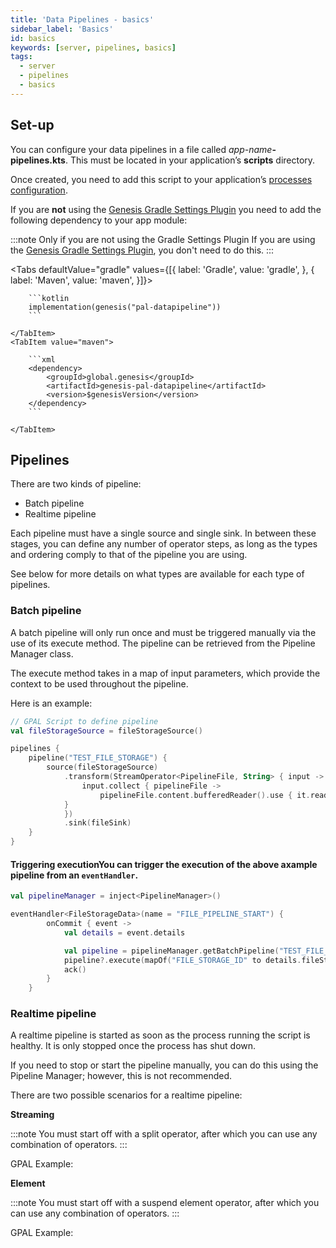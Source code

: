 ```yaml
---
title: 'Data Pipelines - basics'
sidebar_label: 'Basics'
id: basics
keywords: [server, pipelines, basics]
tags:
  - server
  - pipelines
  - basics
---
```



## Set-up

You can configure your data pipelines in a file called _app-name_**-pipelines.kts**. This must be located in your application’s **scripts** directory. 

Once created, you need to add this script to your application’s [processes configuration](/server/data-pipelines/configuring-runtime/).

If you are **not** using the [Genesis Gradle Settings Plugin](/operations/project-structure/settings-plugin/) you need to add the following dependency to your app module:

:::note Only if you are not using the Gradle Settings Plugin
If you are using the [Genesis Gradle Settings Plugin](/operations/project-structure/settings-plugin/), you don't need to do this.
:::

<Tabs defaultValue="gradle" values={[{ label: 'Gradle', value: 'gradle', }, { label: 'Maven', value: 'maven', }]}>
    <TabItem value="gradle">

        ```kotlin
        implementation(genesis("pal-datapipeline"))
        ```

    </TabItem>
    <TabItem value="maven">

        ```xml
        <dependency>
            <groupId>global.genesis</groupId>
            <artifactId>genesis-pal-datapipeline</artifactId>
            <version>$genesisVersion</version>
        </dependency>
        ```

    </TabItem>
</Tabs>

## Pipelines

There are two kinds of pipeline:

- Batch pipeline
- Realtime pipeline

Each pipeline must have a single source and single sink. In between these stages, you can define any number of operator steps, as long as the types and ordering comply to that of the pipeline you are using.

See below for more details on what types are available for each type of pipelines.

### Batch pipeline

A batch pipeline will only run once and must be triggered manually via the use of its execute method. The pipeline can be retrieved from the Pipeline Manager class.

The execute method takes in a map of input parameters, which provide the context to be used throughout the pipeline.

Here is an example:

```kotlin
// GPAL Script to define pipeline
val fileStorageSource = fileStorageSource()

pipelines {
    pipeline("TEST_FILE_STORAGE") {
        source(fileStorageSource)
            .transform(StreamOperator<PipelineFile, String> { input -> flow {
                input.collect { pipelineFile ->
                    pipelineFile.content.bufferedReader().use { it.readText() } }
            }
            })
            .sink(fileSink)
    }
}
```

#### Triggering executionYou can trigger the execution of the above axample pipeline from an `eventHandler`.

```kotlin
val pipelineManager = inject<PipelineManager>()

eventHandler<FileStorageData>(name = "FILE_PIPELINE_START") {
        onCommit { event ->
            val details = event.details

            val pipeline = pipelineManager.getBatchPipeline("TEST_FILE_STORAGE")
            pipeline?.execute(mapOf("FILE_STORAGE_ID" to details.fileStorageId, "FILE_NAME" to details.fileName))
            ack()
        }
    }
```

### Realtime pipeline

A realtime pipeline is started as soon as the process running the script is healthy. It is only stopped once the process has shut down. 

If you need to stop or start the pipeline manually, you can do this using the Pipeline Manager; however, this is not recommended. 

There are two possible scenarios for a realtime pipeline:

**Streaming**

:::note
You must start off with a split operator, after which you can use any combination of operators.
:::

GPAL Example:

**Element**

:::note
You must start off with a suspend element operator, after which you can use any combination of operators.
:::

GPAL Example:



